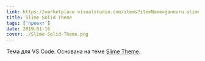 ```yaml
---
link: https://marketplace.visualstudio.com/items?itemName=ganevru.slime-solid
title: Slime Solid Theme
tags: ['проект']
date: 2019-01-16
cover: ./Slime-Solid-Theme.png
---
```


Тема для VS Code. Основана на теме [Slime Theme](https://marketplace.visualstudio.com/items?itemName=smlombardi.slime).
